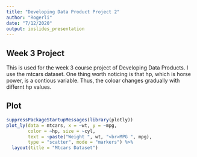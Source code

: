 ```yaml
---
title: "Developing Data Product Project 2"
author: "Rogerli"
date: "7/12/2020"
output: ioslides_presentation
---
```


## Week 3 Project
This is used for the week 3 course project of Developing Data Products. I use the mtcars dataset. One thing worth noticing is that hp, which is horse power, is a contious variable. Thus, the coloar changes gradually with differnt hp values.

## Plot
```r
suppressPackageStartupMessages(library(plotly))
plot_ly(data = mtcars, x = ~wt, y = ~mpg, 
        color = ~hp, size = ~cyl,
        text = ~paste("Weight ", wt, "<br>MPG ", mpg),
        type = "scatter", mode = "markers") %>%
  layout(title = "Mtcars Dataset")
```

